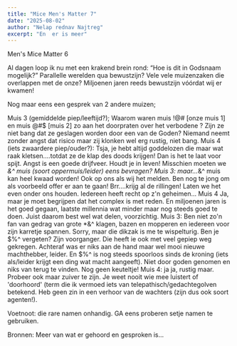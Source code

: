 ```yaml
---
title: "Mice Men's Matter 7"
date: "2025-08-02"
author: "Nelap rednav Najtreg"
excerpt: "En  er is meer"
---
```

Men's Mice Matter 6

Al dagen loop ik nu met een krakend brein rond: “Hoe is dit in Godsnaam mogelijk?”
Parallelle werelden qua bewustzijn? Vele vele muizenzaken die overlappen met de onze?
Miljoenen jaren reeds bewustzijn vóórdat wij er kwamen!

Nog maar eens een gesprek van 2 andere muizen;

Muis 3 (gemiddelde piep/leeftijd?);
Waarom waren muis !@# [onze muis 1] en muis @#$ [muis 2] zo aan het doorpraten over het verbodene ? Zijn ze niet bang dat ze geslagen worden door een van de Goden?
Niemand neemt zonder angst dat risico maar zij klonken wel erg rustig, niet bang.
Muis 4 (iets zwaardere piep/ouder?):
Tsja, je hebt altijd goddelozen die maar wat raak kletsen....totdat ze de klap des doods krijgen! Dan is het te laat voor spijt. Angst is een goede drijfveer. Houdt je in leven!
Misschien moeten we *&^ muis (soort oppermuis/leider) eens bevragen?
Muis 3: maar...*&^ muis kan heel kwaad worden! Ook op ons als wij het melden.
Ben nog te jong om als voorbeeld offer er aan te gaan! Brr....krijg al de rillingen!
Laten we het even onder ons houden. Iedereen heeft recht op z'n geheimen...
Muis 4 Ja, maar je moet begrijpen dat het complex is met reden. En miljoenen jaren is het goed gegaan, laatste millennia wat minder maar nog steeds goed te doen.
Juist daarom best wel wat delen, voorzichtig.
Muis 3: Ben niet zo'n fan van gedrag van grote *&^ klagen, bazen en mopperen en iedereen voor zijn karretje spannen. Sorry, maar die dikzak is me te wispelturig.
Ben je $%^ vergeten? Zijn voorganger. Die heeft ie ook met veel gepiep weg gekregen.
Achteraf was er niks aan de hand maar wel mooi nieuwe machthebber, leider. En $%^ is nog steeds spoorloos sinds de kroning (iets als/leider krijgt een ding wat macht aangeeft).
Niet door goden genomen en niks van terug te vinden. Nog geen keuteltje!
Muis 4: ja ja, rustig maar. Probeer ook maar zuiver te zijn. Je weet nooit wie mee luistert of 'doorhoord' (term die ik vermoed iets van telepathisch/gedachtegolven betekend.
Heb geen zin in een verhoor van de wachters (zijn dus ook soort agenten!).

Voetnoot: die rare namen onhandig. GA eens proberen setje namen te gebruiken.

Bronnen: Meer van wat er gehoord en gesproken is...
